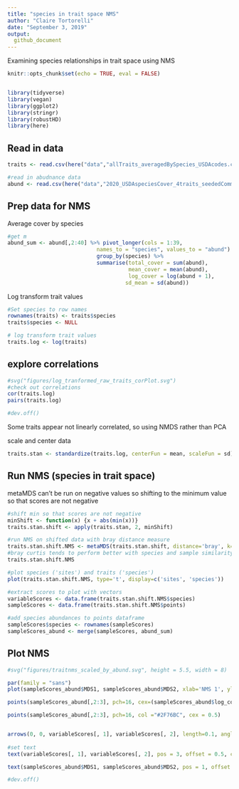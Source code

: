 ```yaml
---
title: "species in trait space NMS"
author: "Claire Tortorelli"
date: "September 3, 2019"
output:
  github_document
---
```



Examining species relationships in trait space using NMS

```r

knitr::opts_chunk$set(echo = TRUE, eval = FALSE)


library(tidyverse)
library(vegan)
library(ggplot2)
library(stringr)
library(robustHD)
library(here)
```



## Read in data
```r
traits <- read.csv(here("data","allTraits_averagedBySpecies_USDAcodes.csv"))

#read in abudnance data
abund <- read.csv(here("data","2020_USDAspeciesCover_4traits_seededCommunitySubplots.csv"))


```

## Prep data for NMS

Average cover by species
```r
#get m
abund_sum <- abund[,2:40] %>% pivot_longer(cols = 1:39, 
                            names_to = "species", values_to = "abund") %>%
                            group_by(species) %>%
                            summarise(total_cover = sum(abund),
                                      mean_cover = mean(abund),
                                      log_cover = log(abund + 1),
                                     sd_mean = sd(abund))


```


Log transform trait values
```r
#Set species to row names
rownames(traits) <- traits$species 
traits$species <- NULL 

# log transform trait values
traits.log <- log(traits)

```

## explore correlations
```r
#svg("figures/log_tranformed_raw_traits_corPlot.svg")
#check out correlations
cor(traits.log) 
pairs(traits.log)

#dev.off()
```
Some traits appear not linearly correlated, so using NMDS rather than PCA


scale and center data
```r
traits.stan <- standardize(traits.log, centerFun = mean, scaleFun = sd)

```

## Run NMS (species in trait space)

metaMDS can't be run on negative values so shifting to the minimum value so that scores are not negative
```r
#shift min so that scores are not negative
minShift <- function(x) {x + abs(min(x))}
traits.stan.shift <- apply(traits.stan, 2, minShift)

#run NMS on shifted data with bray distance measure
traits.stan.shift.NMS <- metaMDS(traits.stan.shift, distance='bray', k=2, trymax=50, autotransform=FALSE, wasscores=TRUE, noshare=FALSE) 
#bray curtis tends to perform better with species and sample similarity
traits.stan.shift.NMS

#plot species ('sites') and traits ('species')
plot(traits.stan.shift.NMS, type='t', display=c('sites', 'species'))

```

```r
#extract scores to plot with vectors
variableScores <- data.frame(traits.stan.shift.NMS$species)
sampleScores <- data.frame(traits.stan.shift.NMS$points)

#add species abundances to points dataframe
sampleScores$species <- rownames(sampleScores)
sampleScores_abund <- merge(sampleScores, abund_sum)
```

## Plot NMS
```r
#svg("figures/traitnms_scaled_by_abund.svg", height = 5.5, width = 8)

par(family = "sans")
plot(sampleScores_abund$MDS1, sampleScores_abund$MDS2, xlab='NMS 1', ylab='NMS 2', type='n', asp=1, las=1)

points(sampleScores_abund[,2:3], pch=16, cex=(sampleScores_abund$log_cover/2), col="#98DEEC")

points(sampleScores_abund[,2:3], pch=16, col ="#2F76BC", cex = 0.5)


arrows(0, 0, variableScores[, 1], variableScores[, 2], length=0.1, angle=20, col ="#A6761D")
 
#set text
text(variableScores[, 1], variableScores[, 2], pos = 3, offset = 0.5, col = "black", font = 2, rownames(variableScores), cex=0.7)

text(sampleScores_abund$MDS1, sampleScores_abund$MDS2, pos = 1, offset = 0.3, col =  "grey3", font = 1, sampleScores_abund$species,  cex=0.7)

#dev.off()

```

